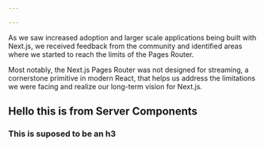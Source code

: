 ```yaml
---

---
```



<ProcessHeader title={title} publishDate={publishDate} kind={kind}/>
<Viewer id={slug} />



As we saw increased adoption and larger scale applications being built with Next.js, we received feedback from the community and identified areas where we started to reach the limits of the Pages Router.

Most notably, the Next.js Pages Router was not designed for streaming, a cornerstone primitive in modern React, that helps us address the limitations we were facing and realize our long-term vision for Next.js.

## Hello this is from Server Components

### This is suposed to be an h3

